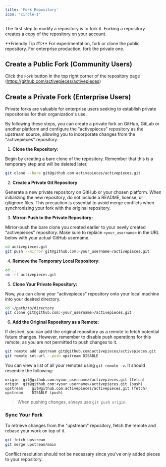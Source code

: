 ```yaml
---
title: 'Fork Repository'
icon: "circle-1"
---
```


The first step to modify a repository is to fork it. Forking a repository creates a copy of the repository on your account.

<Tip>
**Friendly Tip #1:** For experimentation, fork or clone the public repository. For enterprise production, fork the private one.
</Tip>

## Create a Public Fork (Community Users)

Click the `Fork` button in the top right corner of the repository page (https://github.com/activepieces/activepieces)

## Create a Private Fork (Enterprise Users)

<Tip>
Private forks are valuable for enterprise users seeking to establish private repositories for their organization's use.
</Tip>

By following these steps, you can create a private fork on GitHub, GitLab or another platform and configure the "activepieces" repository as the upstream source, allowing you to incorporate changes from the "activepieces" repository.

1. **Clone the Repository:**

Begin by creating a bare clone of the repository. Remember that this is a temporary step and will be deleted later.

```bash
git clone --bare git@github.com:activepieces/activepieces.git
 ```

2. **Create a Private Git Repository**

Generate a new private repository on GitHub or your chosen platform. When initializing the new repository, do not include a README, license, or gitignore files. This precaution is essential to avoid merge conflicts when synchronizing your fork with the original repository.
   
3. **Mirror-Push to the Private Repository:**

Mirror-push the bare clone you created earlier to your newly created "activepieces" repository. Make sure to replace `<your_username>` in the URL below with your actual GitHub username.

```bash
cd activepieces.git
git push --mirror git@github.com:<your_username>/activepieces.git
```

4. **Remove the Temporary Local Repository:**
  
```bash
cd ..
rm -rf activepieces.git
```

5. **Clone Your Private Repository:**

Now, you can clone your "activepieces" repository onto your local machine into your desired directory.

```bash
cd ~/path/to/directory
git clone git@github.com:<your_username>/activepieces.git
```

6. **Add the Original Repository as a Remote:**

If desired, you can add the original repository as a remote to fetch potential future changes. However, remember to disable push operations for this remote, as you are not permitted to push changes to it.

```bash
git remote add upstream git@github.com:activepieces/activepieces.git
git remote set-url --push upstream DISABLE
```

You can view a list of all your remotes using `git remote -v`. It should resemble the following:

```
origin	git@github.com:<your_username>/activepieces.git (fetch)
origin	git@github.com:<your_username>/activepieces.git (push)
upstream	git@github.com:activepieces/activepieces.git (fetch)
upstream	DISABLE (push)
```

> When pushing changes, always use `git push origin`.

### Sync Your Fork

To retrieve changes from the "upstream" repository, fetch the remote and rebase your work on top of it.

```bash
git fetch upstream
git merge upstream/main
```

Conflict resolution should not be necessary since you've only added pieces to your repository.